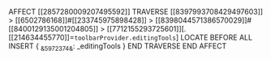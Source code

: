 AFFECT [[2857280009207495592]]
    TRAVERSE [[8397993708429497603]] > [[6502786168]]#[[233745975898428]] > [[8398044571386570029]]#[[8400129135001204805]] > [[7712155293725601]][.[[214634455770]]=`toolbarProvider.editingTools`]
        LOCATE BEFORE ALL INSERT { ~&5972374&~: _editingTools }
    END TRAVERSE
END AFFECT
